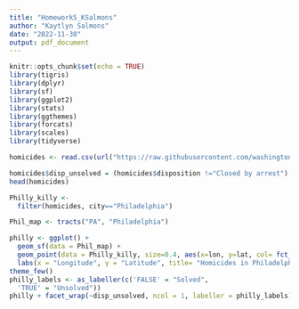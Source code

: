 ```yaml
---
title: "Homework5_KSalmons"
author: "Kaytlyn Salmons"
date: "2022-11-30"
output: pdf_document
---
```


```r
knitr::opts_chunk$set(echo = TRUE)
library(tigris) 
library(dplyr) 
library(sf) 
library(ggplot2)
library(stats)
library(ggthemes)
library(forcats)
library(scales)
library(tidyverse)
```


```r
homicides <- read.csv(url("https://raw.githubusercontent.com/washingtonpost/data-homicides/master/homicide-data.csv"))
```

```r
homicides$disp_unsolved = (homicides$disposition !="Closed by arrest")
head(homicides)
```

```r
Philly_killy <- 
  filter(homicides, city=="Philadelphia")
```

```r
Phil_map <- tracts("PA", "Philadelphia")
```


```r
philly <- ggplot() +
  geom_sf(data = Phil_map) +
  geom_point(data = Philly_killy, size=0.4, aes(x=lon, y=lat, col= fct_lump(victim_race, n=3))) +
  labs(x = "Longitude", y = "Latitude", title= "Homicides in Philadelphia", col = "Victim Race")+
theme_few()
philly_labels <- as_labeller(c('FALSE' = "Solved",
  'TRUE' = "Unsolved"))
philly + facet_wrap(~disp_unsolved, ncol = 1, labeller = philly_labels)
```




